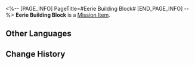 <%-- [PAGE_INFO]
PageTitle=#Eerie Building Block#
[END_PAGE_INFO] --%>
{{Item Infobox
|id          = 140432
|image       = Item Eerie Building Block.png{{subst:void|<!--$UPLOAD:<<SpriteOutput/ItemFigures/140432.png>-<Item Eerie Building Block.png>-<Item Icons>>-->}}
|type        = Mission Item
|invCategory = Missions
|rarity      = 3
|effect      = 
|description = This box contains eerie puzzle building blocks. It can be returned to the Dream Ticker Administrator.<br />Puzzle blocks that make the Dream Tickers malfunction are sealed here, emitting an ominous aura.
}}
'''Eerie Building Block''' is a [[Mission Item]].

==Other Languages==
{{Other Languages
|en   = Eerie Building Block
|zhs  = 怪梦积木
|zht  = 怪夢積木
|ja   = 怪しげな夢の積み木
|ko   = 이상한 꿈 블록
|es   = Bloques de construcción espeluznantes
|fr   = Mystérieux blocs de construction
|ru   = Странный кубик
|th   = บล็อกตัวต่อฝันประหลาด
|vi   = Khối Gỗ Ác Mộng
|de   = Unheimliche Bausteine
|id   = Balok Bangunan Mimpi Aneh
|pt   = Bloco de Construção Misterioso
}}

==Change History==
{{Change History|2.0}}